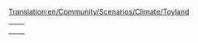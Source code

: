 [[Translation:en/Community/Scenarios/Climate/Toyland]]
{{en/Community/Scenarios/Scenarios by setting}}

{|
|-
|style="border:none;background:white"|
{{Page:en/Community/Scenarios/(Don't) Hurt Your Eyes ;-)}}

|style="border:none;background:white"|

|-
|style="border:none;background:white"|

|style="border:none;background:white"|

|-
|style="border:none;background:white"|

|style="border:none;background:white"|

|}